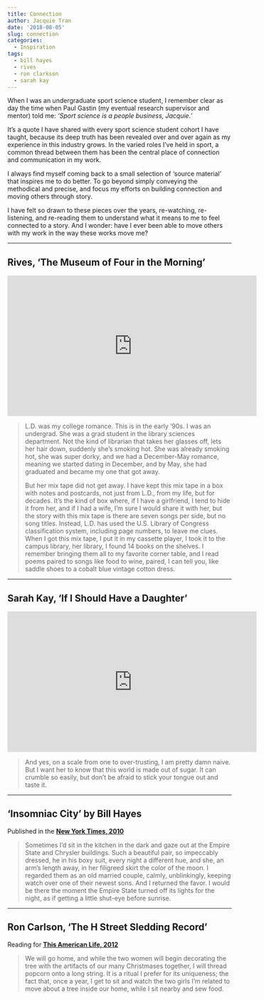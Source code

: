 ```yaml
---
title: Connection
author: Jacquie Tran
date: '2018-08-05'
slug: connection
categories:
  - Inspiration
tags:
  - bill hayes
  - rives
  - ron clarkson
  - sarah kay
---
```


When I was an undergraduate sport science student, I remember clear as day the time when Paul Gastin (my eventual research supervisor and mentor) told me: *'Sport science is a people business, Jacquie.'*

It's a quote I have shared with every sport science student cohort I have taught, because its deep truth has been revealed over and over again as my experience in this industry grows. In the varied roles I’ve held in sport, a common thread between them has been the central place of connection and communication in my work.

I always find myself coming back to a small selection of 'source material' that inspires me to do better. To go beyond simply conveying the methodical and precise, and focus my efforts on building connection and moving others through story.

I have felt so drawn to these pieces over the years, re-watching, re-listening, and re-reading them to understand what it means to me to feel connected to a story. And I wonder: have I ever been able to move others with my work in the way these works move me?

*****

## Rives, 'The Museum of Four in the Morning'

<center><iframe width="560" height="315" src="https://www.youtube.com/embed/C0byYFXjRJM" title="YouTube video player" frameborder="0" allow="accelerometer; autoplay; clipboard-write; encrypted-media; gyroscope; picture-in-picture" allowfullscreen></iframe></center>

>L.D. was my college romance. This is in the early '90s. I was an undergrad. She was a grad student in the library sciences department. Not the kind of librarian that takes her glasses off, lets her hair down, suddenly she's smoking hot. She was already smoking hot, she was super dorky, and we had a December-May romance, meaning we started dating in December, and by May, she had graduated and became my one that got away.
>
>But her mix tape did not get away. I have kept this mix tape in a box with notes and postcards, not just from L.D., from my life, but for decades. It's the kind of box where, if I have a girlfriend, I tend to hide it from her, and if I had a wife, I'm sure I would share it with her, but the story with this mix tape is there are seven songs per side, but no song titles. Instead, L.D. has used the U.S. Library of Congress classification system, including page numbers, to leave me clues. When I got this mix tape, I put it in my cassette player, I took it to the campus library, her library, I found 14 books on the shelves. I remember bringing them all to my favorite corner table, and I read poems paired to songs like food to wine, paired, I can tell you, like saddle shoes to a cobalt blue vintage cotton dress.


*****

## Sarah Kay, 'If I Should Have a Daughter'

<center><iframe width="560" height="315" src="https://www.youtube.com/embed/0snNB1yS3IE" title="YouTube video player" frameborder="0" allow="accelerometer; autoplay; clipboard-write; encrypted-media; gyroscope; picture-in-picture" allowfullscreen></iframe></center>

>And yes, on a scale from one to over-trusting, I am pretty damn naive. But I want her to know that this world is made out of sugar. It can crumble so easily, but don’t be afraid to stick your tongue out and taste it.

*****

## 'Insomniac City' by Bill Hayes

Published in the [**New York Times, 2010**](https://opinionator.blogs.nytimes.com/2010/05/11/insomniac-city/)

>Sometimes I'd sit in the kitchen in the dark and gaze out at the Empire State and Chrysler buildings. Such a beautiful pair, so impeccably dressed, he in his boxy suit, every night a different hue, and she, an arm’s length away, in her filigreed skirt the color of the moon. I regarded them as an old married couple, calmly, unblinkingly, keeping watch over one of their newest sons. And I returned the favor. I would be there the moment the Empire State turned off its lights for the night, as if getting a little shut-eye before sunrise.

*****

## Ron Carlson, 'The H Street Sledding Record'

Reading for [**This American Life, 2012**](https://www.thisamericanlife.org/482/lights-camera-christmas-2012/act-three-0)

>We will go home, and while the two women will begin decorating the tree with the artifacts of our many Christmases together, I will thread popcorn onto a long string. It is a ritual I prefer for its uniqueness; the fact that, once a year, I get to sit and watch the two girls I’m related to move about a tree inside our home, while I sit nearby and sew food.